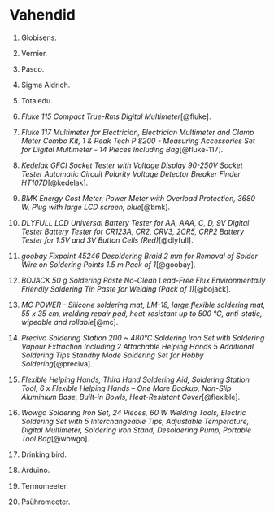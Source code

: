 # Vahendid

1. Globisens.

2. Vernier.

3. Pasco.

4. Sigma Aldrich.

5. Totaledu.

6. *Fluke 115 Compact True-Rms Digital Multimeter*[@fluke].

7. *Fluke 117 Multimeter for Electrician, Electrician Multimeter and Clamp Meter Combo Kit, 1 & Peak Tech P 8200 - Measuring Accessories Set for Digital Multimeter - 14 Pieces Including Bag*[@fluke-117].

8. *Kedelak GFCI Socket Tester with Voltage Display 90-250V Socket Tester Automatic Circuit Polarity Voltage Detector Breaker Finder HT107D*[@kedelak].

9. *BMK Energy Cost Meter, Power Meter with Overload Protection, 3680 W, Plug with large LCD screen, blue*[@bmk].

10. *DLYFULL LCD Universal Battery Tester for AA, AAA, C, D, 9V Digital Tester Battery Tester for CR123A, CR2, CRV3, 2CR5, CRP2 Battery Tester for 1.5V and 3V Button Cells (Red)*[@dlyfull].

11. *goobay Fixpoint 45246 Desoldering Braid 2 mm for Removal of Solder Wire on Soldering Points 1.5 m Pack of 1*[@goobay].

12. *BOJACK 50 g Soldering Paste No-Clean Lead-Free Flux Environmentally Friendly Soldering Tin Paste for Welding (Pack of 1)*[@bojack].

13. *MC POWER - Silicone soldering mat, LM-18, large flexible soldering mat, 55 x 35 cm, welding repair pad, heat-resistant up to 500 °C, anti-static, wipeable and rollable*[@mc].

14. *Preciva Soldering Station 200 ~ 480°C Soldering Iron Set with Soldering Vapour Extraction Including 2 Attachable Helping Hands 5 Additional Soldering Tips Standby Mode Soldering Set for Hobby Soldering*[@preciva].

15. *Flexible Helping Hands, Third Hand Soldering Aid, Soldering Station Tool, 6 x Flexible Helping Hands – One More Backup, Non-Slip Aluminium Base, Built-in Bowls, Heat-Resistant Cover*[@flexible].

16. *Wowgo Soldering Iron Set, 24 Pieces, 60 W Welding Tools, Electric Soldering Set with 5 Interchangeable Tips, Adjustable Temperature, Digital Multimeter, Soldering Iron Stand, Desoldering Pump, Portable Tool Bag*[@wowgo].

7. Drinking bird.

10. Arduino.

19. Termomeeter.

20. Psühromeeter.
